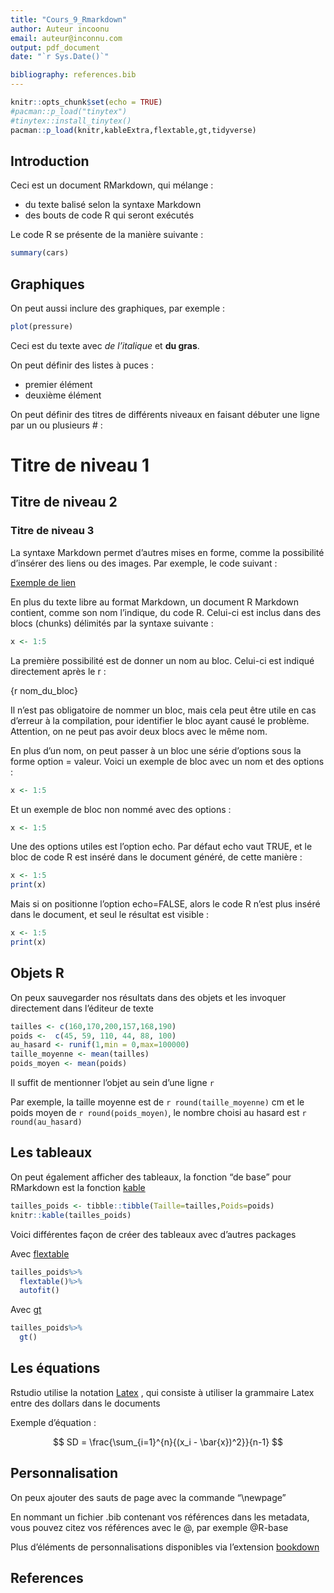 ```yaml
---
title: "Cours_9_Rmarkdown"
author: Auteur incoonu
email: auteur@inconnu.com
output: pdf_document
date: "`r Sys.Date()`"

bibliography: references.bib
---
```


```r
knitr::opts_chunk$set(echo = TRUE)
#pacman::p_load("tinytex")
#tinytex::install_tinytex()
pacman::p_load(knitr,kableExtra,flextable,gt,tidyverse)


```

## Introduction

Ceci est un document RMarkdown, qui mélange :

-   du texte balisé selon la syntaxe Markdown
-   des bouts de code R qui seront exécutés

Le code R se présente de la manière suivante :

```r
summary(cars)
```

## Graphiques

On peut aussi inclure des graphiques, par exemple :

```r
plot(pressure)
```

Ceci est du texte avec *de l'italique* et **du gras**.

On peut définir des listes à puces :

-   premier élément
-   deuxième élément

On peut définir des titres de différents niveaux en faisant débuter une ligne par un ou plusieurs \# :

# Titre de niveau 1

## Titre de niveau 2

### Titre de niveau 3

La syntaxe Markdown permet d'autres mises en forme, comme la possibilité d'insérer des liens ou des images. Par exemple, le code suivant :

[Exemple de lien](https://example.com)

En plus du texte libre au format Markdown, un document R Markdown contient, comme son nom l'indique, du code R. Celui-ci est inclus dans des blocs (chunks) délimités par la syntaxe suivante :

```r
x <- 1:5
```

La première possibilité est de donner un nom au bloc. Celui-ci est indiqué directement après le r :

{r nom_du_bloc}

Il n'est pas obligatoire de nommer un bloc, mais cela peut être utile en cas d'erreur à la compilation, pour identifier le bloc ayant causé le problème. Attention, on ne peut pas avoir deux blocs avec le même nom.

En plus d'un nom, on peut passer à un bloc une série d'options sous la forme option = valeur. Voici un exemple de bloc avec un nom et des options :

```r
x <- 1:5
```

Et un exemple de bloc non nommé avec des options :

```r
x <- 1:5

```

Une des options utiles est l'option echo. Par défaut echo vaut TRUE, et le bloc de code R est inséré dans le document généré, de cette manière :

```r
x <- 1:5
print(x)
```

Mais si on positionne l'option echo=FALSE, alors le code R n'est plus inséré dans le document, et seul le résultat est visible :

```r
x <- 1:5
print(x)
```

## Objets R

On peux sauvegarder nos résultats dans des objets et les invoquer directement dans l'éditeur de texte

```r

tailles <- c(160,170,200,157,168,190)
poids <-  c(45, 59, 110, 44, 88, 100)
au_hasard <- runif(1,min = 0,max=100000)
taille_moyenne <- mean(tailles)
poids_moyen <- mean(poids)
```

Il suffit de mentionner l'objet au sein d'une ligne `r`

Par exemple, la taille moyenne est de `r round(taille_moyenne)` cm et le poids moyen de `r round(poids_moyen)`, le nombre choisi au hasard est `r round(au_hasard)`

## Les tableaux

On peut également afficher des tableaux, la fonction "de base" pour RMarkdown est la fonction [kable](https://cran.r-project.org/web/packages/kableExtra/vignettes/awesome_table_in_html.html)

```r

tailles_poids <- tibble::tibble(Taille=tailles,Poids=poids)
knitr::kable(tailles_poids)

```

Voici différentes façon de créer des tableaux avec d'autres packages

Avec [flextable](https://ardata-fr.github.io/flextable-book/)

```r

tailles_poids%>%
  flextable()%>%
  autofit()

```

Avec [gt](https://gt.rstudio.com/)

```r
tailles_poids%>%
  gt()

```

## Les équations

Rstudio utilise la notation [Latex](https://en.wikibooks.org/wiki/LaTeX/Mathematics) , qui consiste à utiliser la grammaire Latex entre des dollars dans le documents

Exemple d'équation :

$$
SD = \frac{\sum_{i=1}^{n}{(x_i - \bar{x})^2}}{n-1}
$$

## Personnalisation

On peux ajouter des sauts de page avec la commande "\\newpage"

\newpage

En nommant un fichier .bib contenant vos références dans les metadata, vous pouvez citez vos références avec le \@, par exemple @R-base

Plus d'éléments de personnalisations disponibles via l'extension [bookdown](https://bookdown.org/yihui/bookdown/)

## References
